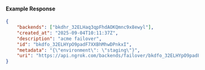 #### Example Response

```json
{
	"backends": ["bkdhr_32ELHaq3qpFhdAOKQmnc9x8ewyl"],
	"created_at": "2025-09-04T10:11:37Z",
	"description": "acme failover",
	"id": "bkdfo_32ELHYpO9padF7XXBhMhwDPnkxI",
	"metadata": "{\"environment\": \"staging\"}",
	"uri": "https://api.ngrok.com/backends/failover/bkdfo_32ELHYpO9padF7XXBhMhwDPnkxI"
}
```
